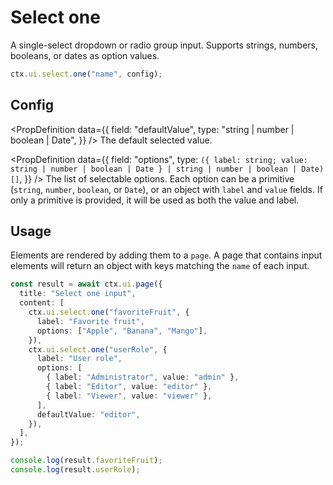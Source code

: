 # Select one

A single-select dropdown or radio group input. Supports strings, numbers, booleans, or dates as option values.

```ts
ctx.ui.select.one("name", config);
```

## Config


<InputProps />

<PropDefinition
  data={{
    field: "defaultValue",
    type: "string | number | boolean | Date",
  }}
/>
The default selected value.

<PropDefinition
  data={{
    field: "options",
    type: `({ label: string; value: string | number | boolean | Date } | string | number | boolean | Date)[]`,
  }}
/>
The list of selectable options. Each option can be a primitive (`string`, `number`, `boolean`, or `Date`),
or an object with `label` and `value` fields. If only a primitive is provided, it will be used as both
the value and label.

## Usage

Elements are rendered by adding them to a `page`. A page that contains input elements will return an object with keys matching the `name` of each input.

```ts
const result = await ctx.ui.page({
  title: "Select one input",
  content: [
    ctx.ui.select.one("favoriteFruit", {
      label: "Favorite fruit",
      options: ["Apple", "Banana", "Mango"],
    }),
    ctx.ui.select.one("userRole", {
      label: "User role",
      options: [
        { label: "Administrator", value: "admin" },
        { label: "Editor", value: "editor" },
        { label: "Viewer", value: "viewer" },
      ],
      defaultValue: "editor",
    }),
  ],
});

console.log(result.favoriteFruit);
console.log(result.userRole);
```


<Flow flow="selectOne" height={300} />
